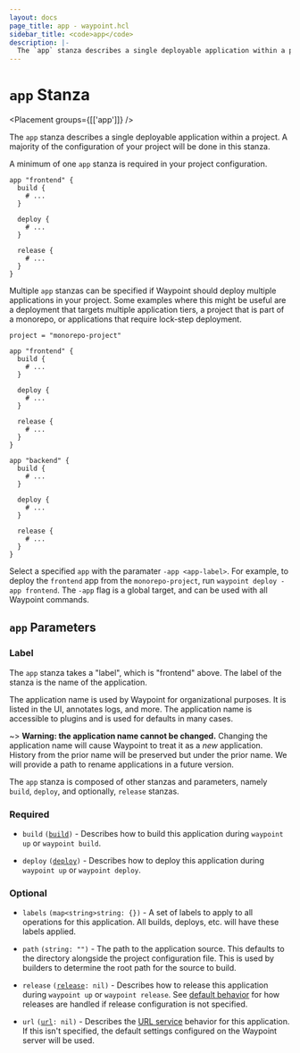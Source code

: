 ```yaml
---
layout: docs
page_title: app - waypoint.hcl
sidebar_title: <code>app</code>
description: |-
  The `app` stanza describes a single deployable application within a project. A majority of the configuration of your project will be done in this stanza.
---
```


# `app` Stanza

<Placement groups={[['app']]} />

The `app` stanza describes a single deployable application within a project.
A majority of the configuration of your project will be done in this stanza.

A minimum of one `app` stanza is required in your project configuration.


```hcl
app "frontend" {
  build {
    # ...
  }

  deploy {
    # ...
  }

  release {
    # ...
  }
}
```

Multiple `app` stanzas can be specified if Waypoint should deploy multiple
applications in your project. Some examples where this might be useful are
a deployment that targets multiple application tiers, a project that is part of a monorepo, or applications that require lock-step deployment.


```hcl
project = "monorepo-project"

app "frontend" {
  build {
    # ...
  }

  deploy {
    # ...
  }

  release {
    # ...
  }
}

app "backend" {
  build {
    # ...
  }

  deploy {
    # ...
  }

  release {
    # ...
  }
}
```

Select a specified `app` with the paramater `-app <app-label>`. For example, 
to deploy the `frontend` app from the `monorepo-project`, run 
`waypoint deploy -app frontend`.
The `-app` flag is a global target, and can be used with all Waypoint 
commands.

## `app` Parameters

### Label

The `app` stanza takes a "label", which is "frontend" above. The label of the
stanza is the name of the application.

The application name is used by Waypoint for organizational purposes.
It is listed in the UI, annotates logs, and more. The application name is
accessible to plugins and is used for defaults in many cases.

~> **Warning: the application name cannot be changed.** Changing the
application name will cause Waypoint to treat it as a _new_ application.
History from the prior name will be preserved but under the prior name.
We will provide a path to rename applications in a future version.

The `app` stanza is composed of other stanzas and parameters, namely `build`,
`deploy`, and optionally, `release` stanzas.

### Required

- `build` <code>([build][build])</code> - Describes how to build this
  application during `waypoint up` or `waypoint build`.

- `deploy` <code>([deploy][deploy])</code> - Describes how to deploy
  this application during `waypoint up` or `waypoint deploy`.

### Optional

- `labels` `(map<string>string: {})` - A set of labels to apply to all
  operations for this application. All builds, deploys, etc. will have these
  labels applied.

- `path` `(string: "")` - The path to the application source. This defaults
  to the directory alongside the project configuration file. This is used by
  builders to determine the root path for the source to build.

- `release` <code>([release][release]: nil)</code> - Describes how to release
  this application during `waypoint up` or `waypoint release`. See
  [default behavior](/docs/lifecycle/release#default-behavior) for how
  releases are handled if release configuration is not specified.

- `url` <code>([url][url]: nil)</code> - Describes the [URL service](/docs/url)
  behavior for this application. If this isn't specified, the default settings
  configured on the Waypoint server will be used.

[build]: /docs/waypoint-hcl/build 'Build Stanza'
[deploy]: /docs/waypoint-hcl/deploy 'Deploy Stanza'
[release]: /docs/waypoint-hcl/release 'Release Stanza'
[url]: /docs/waypoint-hcl/url 'url Stanza'

